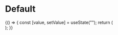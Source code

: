 


<Meta
  title="Hearings/Components/Hearing Details/Virtual Hearings/Timezone"
  component={Timezone}
/>

# Default

<Preview>
  <Story name="Default">
    {() => {
      const [value, setValue] = useState("");
      return (
        <div style={{ width: 300 }}>
          <Timezone value={value} onChange={setValue} />
        </div>
      );
    }}
  </Story>
</Preview>

<Props of={Timezone} />
